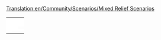 [[Translation:en/Community/Scenarios/Mixed Relief Scenarios]]
{{en/Community/Scenarios/Scenarios by relief}}

{|
|- valign="top"
|style="border:none;background:white"|
{{Page:en/Community/Scenarios/Italy}}

|style="border:none;background:white"|
{{Page:en/Community/Scenarios/Kloof}}

|style="border:none;background:white"|
{{Page:en/Community/Scenarios/Europe}}

|- valign="top"
|style="border:none;background:white"|
{{Page:en/Community/Scenarios/United Kingdom}}

|style="border:none;background:white"|
{{Page:en/Community/Scenarios/Get Your Ships}}

|style="border:none;background:white"|
{{Page:en/Community/Scenarios/Climb up the Mountains}}

|- valign="top"
|style="border:none;background:white"|
{{Page:en/Community/Scenarios/Lakes}}

|style="border:none;background:white"|
{{Page:en/Community/Scenarios/Desert Tracking}}

|style="border:none;background:white"|
{{Page:en/Community/Scenarios/New Industries 2}}

|- valign="top"
|style="border:none;background:white"|
{{Page:en/Community/Scenarios/The Barrens}}

|style="border:none;background:white"|
{{Page:en/Community/Scenarios/CarstsWorldScenario}}

|style="border:none;background:white"|
{{Page:en/Community/Scenarios/Cuba}}

|- valign="top"
|style="border:none;background:white"|
{{Page:en/Community/Scenarios/Whistler}}

|style="border:none;background:white"|
{{Page:en/Community/Scenarios/South West France}}

|-
|style="border:none;background:white"|
{{Page:en/Community/Scenarios/German Reunification}}

|style="border:none;background:white"|
{{Page:en/Community/Scenarios/Home Delivery}}

|style="border:none;background:white"|
{{Page:en/Community/Scenarios/UltimaV Britannia}}

|-
|style="border:none;background:white"|
{{Page:en/Community/Scenarios/Colorado}}
|}